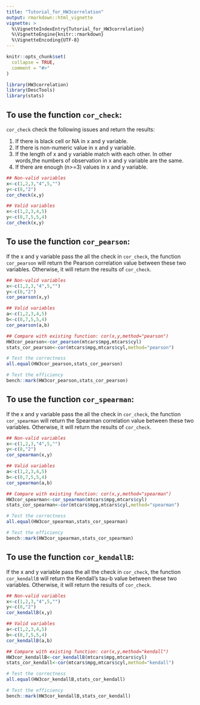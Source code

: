 ```yaml
---
title: "Tutorial_for_HW3correlation"
output: rmarkdown::html_vignette
vignette: >
  %\VignetteIndexEntry{Tutorial_for_HW3correlation}
  %\VignetteEngine{knitr::rmarkdown}
  %\VignetteEncoding{UTF-8}
---
```


```r
knitr::opts_chunk$set(
  collapse = TRUE,
  comment = "#>"
)
```

```r
library(HW3correlation)
library(DescTools)
library(stats)
```

## To use the function `cor_check`:

`cor_check` check the following issues and return the results:

1. If there is black cell or NA in x and y variable.
2. If there is non-numeric value in x and y variable.
3. If the length of x and y variable match with each other. In other words,the numbers of observation in x and y variable are the same.
4. If there are enough (n>=3) values in x and y variable.
```r
## Non-valid variables
x<-c(1,2,3,"4",5,"")
y<-c(8,"2")
cor_check(x,y)

## Valid variables
x<-c(1,2,3,4,5)
y<-c(8,7,5,5,4)
cor_check(x,y)
```

## To use the function `cor_pearson`:

If the x and y variable pass the all the check in `cor_check`, the function `cor_pearson` will return the Pearson correlation value between these two variables. Otherwise, it will return the results of `cor_check`.
```r
## Non-valid variables
x<-c(1,2,3,"4",5,"")
y<-c(8,"2")
cor_pearson(x,y)

## Valid variables
a<-c(1,2,3,4,5)
b<-c(8,7,5,5,4)
cor_pearson(a,b)

## Compare with existing function: cor(x,y,method="pearson")
HW3cor_pearson<-cor_pearson(mtcars$mpg,mtcars$cyl)
stats_cor_pearson<-cor(mtcars$mpg,mtcars$cyl,method="pearson")

# Test the correctness
all.equal(HW3cor_pearson,stats_cor_pearson)

# Test the efficiency
bench::mark(HW3cor_pearson,stats_cor_pearson)
```

## To use the function `cor_spearman`:

If the x and y variable pass the all the check in `cor_check`, the function `cor_spearman` will return the  Spearman correlation value between these two variables. Otherwise, it will return the results of `cor_check`.
```r
## Non-valid variables
x<-c(1,2,3,"4",5,"")
y<-c(8,"2")
cor_spearman(x,y)

## Valid variables
a<-c(1,2,3,4,5)
b<-c(8,7,5,5,4)
cor_spearman(a,b)

## Compare with existing function: cor(x,y,method="spearman")
HW3cor_spearman<-cor_spearman(mtcars$mpg,mtcars$cyl)
stats_cor_spearman<-cor(mtcars$mpg,mtcars$cyl,method="spearman")

# Test the correctness
all.equal(HW3cor_spearman,stats_cor_spearman)

# Test the efficiency
bench::mark(HW3cor_spearman,stats_cor_spearman)
```


## To use the function `cor_kendallB`:

If the x and y variable pass the all the check in `cor_check`, the function `cor_kendallB` will return the Kendall’s tau-b value between these two variables. Otherwise, it will return the results of `cor_check`.
```r
## Non-valid variables
x<-c(1,2,3,"4",5,"")
y<-c(8,"2")
cor_kendallB(x,y)

## Valid variables
a<-c(1,2,3,4,5)
b<-c(8,7,5,5,4)
cor_kendallB(a,b)

## Compare with existing function: cor(x,y,method="kendall")
HW3cor_kendallB<-cor_kendallB(mtcars$mpg,mtcars$cyl)
stats_cor_kendall<-cor(mtcars$mpg,mtcars$cyl,method="kendall")

# Test the correctness
all.equal(HW3cor_kendallB,stats_cor_kendall)

# Test the efficiency
bench::mark(HW3cor_kendallB,stats_cor_kendall)
```

